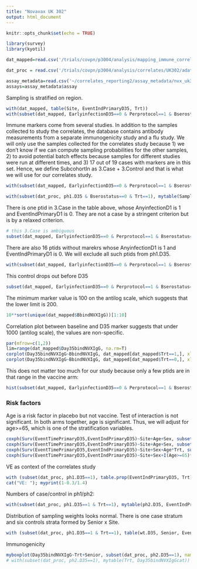 ```yaml
---
title: "Novavax UK 302"
output: html_document
---
```


```r
knitr::opts_chunk$set(echo = TRUE)

library(survey)
library(kyotil)

dat_mapped=read.csv('/trials/covpn/p3004/analysis/mapping_immune_correlates/UK302/adata/COVID_Novavax_302UK_mapped_20240305.csv')

dat_proc = read.csv('/trials/covpn/p3004/analysis/correlates/UK302/adata/nvx_uk302_data_processed_20240310.csv')

assay_metadata=read.csv('~/correlates_reporting2/assay_metadata/nvx_uk302_assay_metadata.csv')
assays=assay_metadata$assay

```



Sampling is stratified on region.
```r
with(dat_mapped, table(Site, EventIndPrimaryD35, Trt))
with(subset(dat_mapped, EarlyinfectionD35==0 & Perprotocol==1 & Bserostatus==0), mytable(SampleSet, EventIndPrimaryD35, Trt))

```

Immune markers come from several studies. In addition to the samples collected to study the correlates, the database contains antibody measurements from a separate immunogenicity study and a flu study. We will only use the samples collected for the correlates study because 1) we don't know if we can compute sampling probabilities for the other samples, 2) to avoid potential batch effects because samples for different studies were run at different times, and 3) 17 out of 19 cases with markers are in this set. Hence, we define SubcohortIn as 3.Case + 3.Control and that is what we will use for our correlates study. 
```r
with(subset(dat_mapped, EarlyinfectionD35==0 & Perprotocol==1 & Bserostatus==0 & Trt==1), mytable(SampleSet, EventIndPrimaryD35))
```
```r
with(subset(dat_proc, ph1.D35 & Bserostatus==0 & Trt==1), mytable(SampleSet, EventIndPrimaryD35))
```

There is one ptid in 3.Case in the table above, whose AnyinfectionD1 is 1 and EventIndPrimaryD1 is 0. They are not a case by a stringent criterion but is by a relaxed criterion.
```r
# this 3.Case is ambiguous
subset(dat_mapped, EarlyinfectionD35==0 & Perprotocol==1 & Bserostatus==0 & Trt==1 & EventIndPrimaryD35==0 & SampleSet=="3.Case", select=c(Subjectid, AnyinfectionD1, EventIndPrimaryD1))
```


There are also 16 ptids without marekrs whose AnyinfectionD1 is 1 and EventIndPrimaryD1 is 0. We will exclude all such ptids from ph1.D35.
```r
with(subset(dat_mapped, EarlyinfectionD35==0 & Perprotocol==1 & Bserostatus==0 & Trt==1 & AnyinfectionD1==1 & EventIndPrimaryD1==0), mytable( SubcohortInd))
```


This control drops out before D35
```r
subset(dat_mapped, EarlyinfectionD35==0 & Perprotocol==1 & Bserostatus==0 & Trt==1 & is.na(EventIndPrimaryD35) & SampleSet=="3.Control")
```

The minimum marker value is 100 on the antilog scale, which suggests that the lower limit is 200.
```r
10**sort(unique(dat_mapped$BbindNVXIgG))[1:10]
```

Correlation plot between baseline and D35 marker suggests that under 1000 (antilog scale), the values are non-specific. 
```r
par(mfrow=c(1,2))
lim=range(dat_mapped$Day35bindNVXIgG, na.rm=T)
corplot(Day35bindNVXIgG~BbindNVXIgG, dat_mapped[dat_mapped$Trt==1,], xlim=lim, asp=1, main="Vacc")
corplot(Day35bindNVXIgG~BbindNVXIgG, dat_mapped[dat_mapped$Trt==0,], xlim=lim, asp=1, main="Plac")
```
This does not matter too much for our study because only a few ptids are in that range in the vaccine arm:
```r
hist(subset(dat_mapped, EarlyinfectionD35==0 & Perprotocol==1 & Bserostatus==0 & Trt==1 & SubcohortInd==1)$Day35bindNVXIgG, main="")
```


### Risk factors 
Age is a risk factor in placebo but not vaccine. Test of interaction is not significant. In both arms together, age is significant. Thus, we will adjust for age>=65, which is one of the stratification variables.
```r
coxph(Surv(EventTimePrimaryD35,EventIndPrimaryD35)~Site+Age+Sex, subset(dat_mapped, EarlyinfectionD35==0 & Perprotocol==1 & Bserostatus==0 & Trt==0))
coxph(Surv(EventTimePrimaryD35,EventIndPrimaryD35)~Site+Age+Sex, subset(dat_mapped, EarlyinfectionD35==0 & Perprotocol==1 & Bserostatus==0 & Trt==1))
coxph(Surv(EventTimePrimaryD35,EventIndPrimaryD35)~Site+Sex+Age*Trt, subset(dat_mapped, EarlyinfectionD35==0 & Perprotocol==1 & Bserostatus==0))
coxph(Surv(EventTimePrimaryD35,EventIndPrimaryD35)~Site+Sex+I(Age>=65)*Trt, subset(dat_mapped, EarlyinfectionD35==0 & Perprotocol==1 & Bserostatus==0))
```


VE as context of the correlates study
```r
with (subset(dat_proc, ph1.D35==1), table.prop(EventIndPrimaryD35, Trt))
cat("VE: "); myprint(1-0.3/1.4)
```


Numbers of case/control in ph1/ph2:
```r
with(subset(dat_proc, ph1.D35==1 & Trt==1), mytable(ph2.D35, EventIndPrimaryD35))
```


Distribution of sampling weights looks normal. There is one case stratum and six controls strata formed by Senior x Site.
```r
with (subset(dat_proc, ph1.D35==1 & Trt==1), table(wt.D35, Senior, EventIndPrimaryD35))
```

Immunogenicity
```r
myboxplot(Day35bindNVXIgG~Trt+Senior, subset(dat_proc, ph2.D35==1), names=c("plac,young","vacc,young","plac,senior","vacc,senior"))
# with(subset(dat_proc, ph2.D35==1), mytable(Trt, Day35bindNVXIgGcat))
```